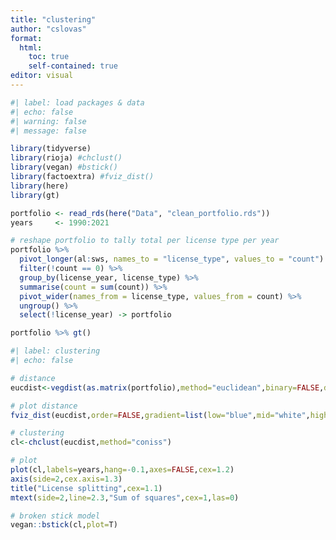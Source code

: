 ```yaml
---
title: "clustering"
author: "cslovas"
format: 
  html:
    toc: true
    self-contained: true
editor: visual
---
```


```r
#| label: load packages & data
#| echo: false
#| warning: false
#| message: false

library(tidyverse)
library(rioja) #chclust()
library(vegan) #bstick()
library(factoextra) #fviz_dist()
library(here)
library(gt)

portfolio <- read_rds(here("Data", "clean_portfolio.rds"))
years     <- 1990:2021

# reshape portfolio to tally total per license type per year
portfolio %>% 
  pivot_longer(al:sws, names_to = "license_type", values_to = "count") %>% 
  filter(!count == 0) %>% 
  group_by(license_year, license_type) %>%
  summarise(count = sum(count)) %>%
  pivot_wider(names_from = license_type, values_from = count) %>%
  ungroup() %>%
  select(!license_year) -> portfolio

portfolio %>% gt()
```

```r
#| label: clustering
#| echo: false

# distance
eucdist<-vegdist(as.matrix(portfolio),method="euclidean",binary=FALSE,diag=FALSE,upper=FALSE,na.rm=TRUE)

# plot distance
fviz_dist(eucdist,order=FALSE,gradient=list(low="blue",mid="white",high="red"))

# clustering
cl<-chclust(eucdist,method="coniss")

# plot
plot(cl,labels=years,hang=-0.1,axes=FALSE,cex=1.2)
axis(side=2,cex.axis=1.3)
title("License splitting",cex=1.1)
mtext(side=2,line=2.3,"Sum of squares",cex=1,las=0)

# broken stick model
vegan::bstick(cl,plot=T)

```

